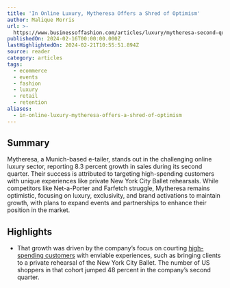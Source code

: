 ```yaml
---
title: 'In Online Luxury, Mytheresa Offers a Shred of Optimism'
author: Malique Morris
url: >-
  https://www.businessoffashion.com/articles/luxury/mytheresa-second-quarter-2024-earnings-results/?utm_source=Sailthru&utm_medium=email&utm_campaign=Newsletter%20Weekly%20Roundup:%20Retail%20Dive:%20DTC%2002-17-2024&utm_term=Retail%20Dive:%20DTC%20Weekender
publishedOn: 2024-02-16T00:00:00.000Z
lastHighlightedOn: 2024-02-21T10:55:51.894Z
source: reader
category: articles
tags:
  - ecommerce
  - events
  - fashion
  - luxury
  - retail
  - retention
aliases:
  - in-online-luxury-mytheresa-offers-a-shred-of-optimism
---
```

## Summary

Mytheresa, a Munich-based e-tailer, stands out in the challenging online luxury sector, reporting 8.3 percent growth in sales during its second quarter. Their success is attributed to targeting high-spending customers with unique experiences like private New York City Ballet rehearsals. While competitors like Net-a-Porter and Farfetch struggle, Mytheresa remains optimistic, focusing on luxury, exclusivity, and brand activations to maintain growth, with plans to expand events and partnerships to enhance their position in the market.

## Highlights
- That growth was driven by the company’s focus on courting [high-spending customers](https://www.businessoffashion.com/case-studies/luxury/top-one-percent-wealthy-customers-gucci-mytheresa-tiffany/) with enviable experiences, such as bringing clients to a private rehearsal of the New York City Ballet. The number of US shoppers in that cohort jumped 48 percent in the company’s second quarter.
